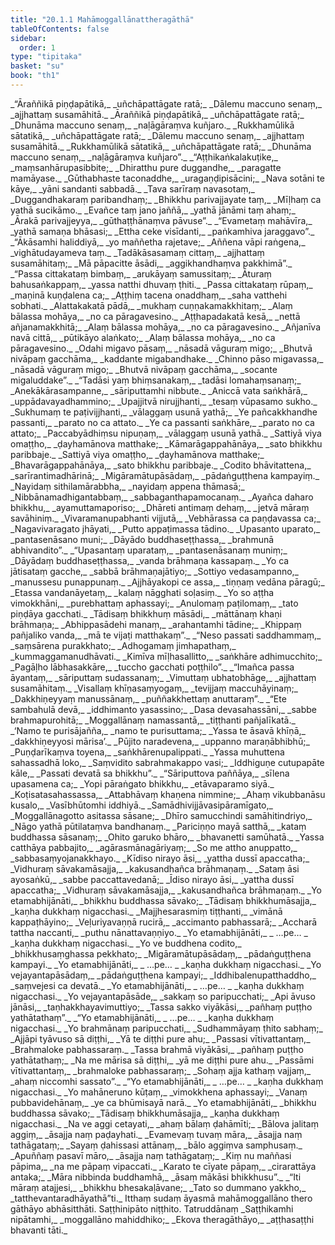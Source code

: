 ```yaml
---
title: "20.1.1 Mahāmoggallānattheragāthā"
tableOfContents: false
sidebar:
  order: 1
type: "tipitaka"
basket: "su"
book: "th1"
---
```



<DynamicBreadcrumb />

<Division number="1149" book="th1">

<Paragraph number="1512" type="verses" book="th1">
_“Āraññikā piṇḍapātikā,_  
_uñchāpattāgate ratā;_  
_Dālemu maccuno senaṃ,_  
_ajjhattaṃ susamāhitā._  

</Paragraph>

</Division>
<Division number="1150" book="th1">

<Paragraph number="1513" type="verses" book="th1">
_Āraññikā piṇḍapātikā,_  
_uñchāpattāgate ratā;_  
_Dhunāma maccuno senaṃ,_  
_naḷāgāraṃva kuñjaro._  

</Paragraph>

</Division>
<Division number="1151" book="th1">

<Paragraph number="1514" type="verses" book="th1">
_Rukkhamūlikā sātatikā,_  
_uñchāpattāgate ratā;_  
_Dālemu maccuno senaṃ,_  
_ajjhattaṃ susamāhitā._  

</Paragraph>

</Division>
<Division number="1152" book="th1">

<Paragraph number="1515" type="verses" book="th1">
_Rukkhamūlikā sātatikā,_  
_uñchāpattāgate ratā;_  
_Dhunāma maccuno senaṃ,_  
_naḷāgāraṃva kuñjaro”._  

</Paragraph>

</Division>
<Division number="1153" book="th1">

<Paragraph number="1516" type="verses" book="th1">
_“Aṭṭhikaṅkalakuṭike,_  
_maṃsanhārupasibbite;_  
_Dhiratthu pure duggandhe,_  
_paragatte mamāyase._  

</Paragraph>

</Division>
<Division number="1154" book="th1">

<Paragraph number="1517" type="verses" book="th1">
_Gūthabhaste taconaddhe,_  
_uragaṇḍipisācini;_  
_Nava sotāni te kāye,_  
_yāni sandanti sabbadā._  

</Paragraph>

</Division>
<Division number="1155" book="th1">

<Paragraph number="1518" type="verses" book="th1">
_Tava sarīraṃ navasotaṃ,_  
_Duggandhakaraṃ paribandhaṃ;_  
_Bhikkhu parivajjayate taṃ,_  
_Mīḷhaṃ ca yathā sucikāmo._  

</Paragraph>

</Division>
<Division number="1156" book="th1">

<Paragraph number="1519" type="verses" book="th1">
_Evañce taṃ jano jaññā,_  
_yathā jānāmi taṃ ahaṃ;_  
_Ārakā parivajjeyya,_  
_gūthaṭṭhānaṃva pāvuse”._  

</Paragraph>

</Division>
<Division number="1157" book="th1">

<Paragraph number="1520" type="verses" book="th1">
_“Evametaṃ mahāvīra,_  
_yathā samaṇa bhāsasi;_  
_Ettha ceke visīdanti,_  
_paṅkamhiva jaraggavo”._  

</Paragraph>

</Division>
<Division number="1158" book="th1">

<Paragraph number="1521" type="verses" book="th1">
_“Ākāsamhi haliddiyā,_  
_yo maññetha rajetave;_  
_Aññena vāpi raṅgena,_  
_vighātudayameva taṃ._  

</Paragraph>

</Division>
<Division number="1159" book="th1">

<Paragraph number="1522" type="verses" book="th1">
_Tadākāsasamaṃ cittaṃ,_  
_ajjhattaṃ susamāhitaṃ;_  
_Mā pāpacitte āsādi,_  
_aggikhandhaṃva pakkhimā”._  

</Paragraph>

</Division>
<Division number="1160" book="th1">

<Paragraph number="1523" type="verses" book="th1">
_“Passa cittakataṃ bimbaṃ,_  
_arukāyaṃ samussitaṃ;_  
_Āturaṃ bahusaṅkappaṃ,_  
_yassa natthi dhuvaṃ ṭhiti._  

</Paragraph>

</Division>
<Division number="1161" book="th1">

<Paragraph number="1524" type="verses" book="th1">
_Passa cittakataṃ rūpaṃ,_  
_maṇinā kuṇḍalena ca;_  
_Aṭṭhiṃ tacena onaddhaṃ,_  
_saha vatthehi sobhati._  

</Paragraph>

</Division>
<Division number="1162" book="th1">

<Paragraph number="1525" type="verses" book="th1">
_Alattakakatā pādā,_  
_mukhaṃ cuṇṇakamakkhitaṃ;_  
_Alaṃ bālassa mohāya,_  
_no ca pāragavesino._  

</Paragraph>

</Division>
<Division number="1163" book="th1">

<Paragraph number="1526" type="verses" book="th1">
_Aṭṭhapadakatā kesā,_  
_nettā añjanamakkhitā;_  
_Alaṃ bālassa mohāya,_  
_no ca pāragavesino._  

</Paragraph>

</Division>
<Division number="1164" book="th1">

<Paragraph number="1527" type="verses" book="th1">
_Añjanīva navā cittā,_  
_pūtikāyo alaṅkato;_  
_Alaṃ bālassa mohāya,_  
_no ca pāragavesino._  

</Paragraph>

</Division>
<Division number="1165" book="th1">

<Paragraph number="1528" type="verses" book="th1">
_Odahi migavo pāsaṃ,_  
_nāsadā vāguraṃ migo;_  
_Bhutvā nivāpaṃ gacchāma,_  
_kaddante migabandhake._  

</Paragraph>

</Division>
<Division number="1166" book="th1">

<Paragraph number="1529" type="verses" book="th1">
_Chinno pāso migavassa,_  
_nāsadā vāguraṃ migo;_  
_Bhutvā nivāpaṃ gacchāma,_  
_socante migaluddake”._  

</Paragraph>

</Division>
<Division number="1167" book="th1">

<Paragraph number="1530" type="verses" book="th1">
_“Tadāsi yaṃ bhiṃsanakaṃ,_  
_tadāsi lomahaṃsanaṃ;_  
_Anekākārasampanne,_  
_sāriputtamhi nibbute._  

</Paragraph>

</Division>
<Division number="1168" book="th1">

<Paragraph number="1531" type="verses" book="th1">
_Aniccā vata saṅkhārā,_  
_uppādavayadhammino;_  
_Upajjitvā nirujjhanti,_  
_tesaṃ vūpasamo sukho._  

</Paragraph>

</Division>
<Division number="1169" book="th1">

<Paragraph number="1532" type="verses" book="th1">
_Sukhumaṃ te paṭivijjhanti,_  
_vālaggaṃ usunā yathā;_  
_Ye pañcakkhandhe passanti,_  
_parato no ca attato._  

</Paragraph>

</Division>
<Division number="1170" book="th1">

<Paragraph number="1533" type="verses" book="th1">
_Ye ca passanti saṅkhāre,_  
_parato no ca attato;_  
_Paccabyādhiṃsu nipuṇaṃ,_  
_vālaggaṃ usunā yathā._  

</Paragraph>

</Division>
<Division number="1171" book="th1">

<Paragraph number="1534" type="verses" book="th1">
_Sattiyā viya omaṭṭho,_  
_ḍayhamānova matthake;_  
_Kāmarāgappahānāya,_  
_sato bhikkhu paribbaje._  

</Paragraph>

</Division>
<Division number="1172" book="th1">

<Paragraph number="1535" type="verses" book="th1">
_Sattiyā viya omaṭṭho,_  
_ḍayhamānova matthake;_  
_Bhavarāgappahānāya,_  
_sato bhikkhu paribbaje._  

</Paragraph>

</Division>
<Division number="1173" book="th1">

<Paragraph number="1536" type="verses" book="th1">
_Codito bhāvitattena,_  
_sarīrantimadhārinā;_  
_Migāramātupāsādaṃ,_  
_pādaṅguṭṭhena kampayiṃ._  

</Paragraph>

</Division>
<Division number="1174" book="th1">

<Paragraph number="1537" type="verses" book="th1">
_Nayidaṃ sithilamārabbha,_  
_nayidaṃ appena thāmasā;_  
_Nibbānamadhigantabbaṃ,_  
_sabbaganthapamocanaṃ._  

</Paragraph>

</Division>
<Division number="1175" book="th1">

<Paragraph number="1538" type="verses" book="th1">
_Ayañca daharo bhikkhu,_  
_ayamuttamaporiso;_  
_Dhāreti antimaṃ dehaṃ,_  
_jetvā māraṃ savāhiniṃ._  

</Paragraph>

</Division>
<Division number="1176" book="th1">

<Paragraph number="1539" type="verses" book="th1">
_Vivaramanupabhanti vijjutā,_  
_Vebhārassa ca paṇḍavassa ca;_  
_Nagavivaragato jhāyati,_  
_Putto appaṭimassa tādino._  

</Paragraph>

</Division>
<Division number="1177" book="th1">

<Paragraph number="1540" type="verses" book="th1">
_Upasanto uparato,_  
_pantasenāsano muni;_  
_Dāyādo buddhaseṭṭhassa,_  
_brahmunā abhivandito”._  

</Paragraph>

</Division>
<Division number="1178" book="th1">

<Paragraph number="1541" type="verses" book="th1">
_“Upasantaṃ uparataṃ,_  
_pantasenāsanaṃ muniṃ;_  
_Dāyādaṃ buddhaseṭṭhassa,_  
_vanda brāhmaṇa kassapaṃ._  

</Paragraph>

</Division>
<Division number="1179" book="th1">

<Paragraph number="1542" type="verses" book="th1">
_Yo ca jātisataṃ gacche,_  
_sabbā brāhmaṇajātiyo;_  
_Sottiyo vedasampanno,_  
_manussesu punappunaṃ._  

</Paragraph>

</Division>
<Division number="1180" book="th1">

<Paragraph number="1543" type="verses" book="th1">
_Ajjhāyakopi ce assa,_  
_tiṇṇaṃ vedāna pāragū;_  
_Etassa vandanāyetaṃ,_  
_kalaṃ nāgghati soḷasiṃ._  

</Paragraph>

</Division>
<Division number="1181" book="th1">

<Paragraph number="1544" type="verses" book="th1">
_Yo so aṭṭha vimokkhāni,_  
_purebhattaṃ aphassayi;_  
_Anulomaṃ paṭilomaṃ,_  
_tato piṇḍāya gacchati._  

</Paragraph>

</Division>
<Division number="1182" book="th1">

<Paragraph number="1545" type="verses" book="th1">
_Tādisaṃ bhikkhuṃ māsādi,_  
_māttānaṃ khaṇi brāhmaṇa;_  
_Abhippasādehi manaṃ,_  
_arahantamhi tādine;_  
_Khippaṃ pañjaliko vanda,_  
_mā te vijaṭi matthakaṃ”._  

</Paragraph>

</Division>
<Division number="1183" book="th1">

<Paragraph number="1546" type="verses" book="th1">
_“Neso passati saddhammaṃ,_  
_saṃsārena purakkhato;_  
_Adhogamaṃ jimhapathaṃ,_  
_kummaggamanudhāvati._  

</Paragraph>

</Division>
<Division number="1184" book="th1">

<Paragraph number="1547" type="verses" book="th1">
_Kimīva mīḷhasallitto,_  
_saṅkhāre adhimucchito;_  
_Pagāḷho lābhasakkāre,_  
_tuccho gacchati poṭṭhilo”._  

</Paragraph>

</Division>
<Division number="1185" book="th1">

<Paragraph number="1548" type="verses" book="th1">
_“Imañca passa āyantaṃ,_  
_sāriputtaṃ sudassanaṃ;_  
_Vimuttaṃ ubhatobhāge,_  
_ajjhattaṃ susamāhitaṃ._  

</Paragraph>

</Division>
<Division number="1186" book="th1">

<Paragraph number="1549" type="verses" book="th1">
_Visallaṃ khīṇasaṃyogaṃ,_  
_tevijjaṃ maccuhāyinaṃ;_  
_Dakkhiṇeyyaṃ manussānaṃ,_  
_puññakkhettaṃ anuttaraṃ”._  

</Paragraph>

</Division>
<Division number="1187" book="th1">

<Paragraph number="1550" type="verses" book="th1">
_“Ete sambahulā devā,_  
_iddhimanto yasassino;_  
_Dasa devasahassāni,_  
_sabbe brahmapurohitā;_  
_Moggallānaṃ namassantā,_  
_tiṭṭhanti pañjalīkatā._  

</Paragraph>

</Division>
<Division number="1188" book="th1">

<Paragraph number="1551" type="verses" book="th1">
_‘Namo te purisājañña,_  
_namo te purisuttama;_  
_Yassa te āsavā khīṇā,_  
_dakkhiṇeyyosi mārisa’._  

</Paragraph>

</Division>
<Division number="1189" book="th1">

<Paragraph number="1552" type="verses" book="th1">
_Pūjito naradevena,_  
_uppanno maraṇābhibhū;_  
_Puṇḍarīkaṃva toyena,_  
_saṅkhārenupalippati._  

</Paragraph>

</Division>
<Division number="1190" book="th1">

<Paragraph number="1553" type="verses" book="th1">
_Yassa muhuttena sahassadhā loko,_  
_Saṃvidito sabrahmakappo vasi;_  
_Iddhiguṇe cutupapāte kāle,_  
_Passati devatā sa bhikkhu”._  

</Paragraph>

</Division>
<Division number="1191" book="th1">

<Paragraph number="1554" type="verses" book="th1">
_“Sāriputtova paññāya,_  
_sīlena upasamena ca;_  
_Yopi pāraṅgato bhikkhu,_  
_etāvaparamo siyā._  

</Paragraph>

</Division>
<Division number="1192" book="th1">

<Paragraph number="1555" type="verses" book="th1">
_Koṭisatasahassassa,_  
_Attabhāvaṃ khaṇena nimmine;_  
_Ahaṃ vikubbanāsu kusalo,_  
_Vasībhūtomhi iddhiyā._  

</Paragraph>

</Division>
<Division number="1193" book="th1">

<Paragraph number="1556" type="verses" book="th1">
_Samādhivijjāvasipāramīgato,_  
_Moggallānagotto asitassa sāsane;_  
_Dhīro samucchindi samāhitindriyo,_  
_Nāgo yathā pūtilataṃva bandhanaṃ._  

</Paragraph>

</Division>
<Division number="1194" book="th1">

<Paragraph number="1557" type="verses" book="th1">
_Pariciṇṇo mayā satthā,_  
_kataṃ buddhassa sāsanaṃ;_  
_Ohito garuko bhāro,_  
_bhavanetti samūhatā._  

</Paragraph>

</Division>
<Division number="1195" book="th1">

<Paragraph number="1558" type="verses" book="th1">
_Yassa catthāya pabbajito,_  
_agārasmānagāriyaṃ;_  
_So me attho anuppatto,_  
_sabbasaṃyojanakkhayo._  

</Paragraph>

</Division>
<Division number="1196" book="th1">

<Paragraph number="1559" type="verses" book="th1">
_Kīdiso nirayo āsi,_  
_yattha dussī apaccatha;_  
_Vidhuraṃ sāvakamāsajja,_  
_kakusandhañca brāhmaṇaṃ._  

</Paragraph>

</Division>
<Division number="1197" book="th1">

<Paragraph number="1560" type="verses" book="th1">
_Sataṃ āsi ayosaṅkū,_  
_sabbe paccattavedanā;_  
_Īdiso nirayo āsi,_  
_yattha dussī apaccatha;_  
_Vidhuraṃ sāvakamāsajja,_  
_kakusandhañca brāhmaṇaṃ._  

</Paragraph>

</Division>
<Division number="1198" book="th1">

<Paragraph number="1561" type="verses" book="th1">
_Yo etamabhijānāti,_  
_bhikkhu buddhassa sāvako;_  
_Tādisaṃ bhikkhumāsajja,_  
_kaṇha dukkhaṃ nigacchasi._  

</Paragraph>

</Division>
<Division number="1199" book="th1">

<Paragraph number="1562" type="verses" book="th1">
_Majjhesarasmiṃ tiṭṭhanti,_  
_vimānā kappaṭhāyino;_  
_Veḷuriyavaṇṇā rucirā,_  
_accimanto pabhassarā;_  
_Accharā tattha naccanti,_  
_puthu nānattavaṇṇiyo._  

</Paragraph>

</Division>
<Division number="1200" book="th1">

<Paragraph number="1563" type="verses" book="th1">
_Yo etamabhijānāti,_  
_ …pe… _  
_kaṇha dukkhaṃ nigacchasi._  

</Paragraph>

</Division>
<Division number="1201" book="th1">

<Paragraph number="1564" type="verses" book="th1">
_Yo ve buddhena codito,_  
_bhikkhusaṃghassa pekkhato;_  
_Migāramātupāsādaṃ,_  
_pādaṅguṭṭhena kampayi._  

</Paragraph>

</Division>
<Division number="1202" book="th1">

<Paragraph number="1565" type="verses" book="th1">
_Yo etamabhijānāti,_  
_ …pe… _  
_kaṇha dukkhaṃ nigacchasi._  

</Paragraph>

</Division>
<Division number="1203" book="th1">

<Paragraph number="1566" type="verses" book="th1">
_Yo vejayantapāsādaṃ,_  
_pādaṅguṭṭhena kampayi;_  
_Iddhibalenupatthaddho,_  
_saṃvejesi ca devatā._  

</Paragraph>

</Division>
<Division number="1204" book="th1">

<Paragraph number="1567" type="verses" book="th1">
_Yo etamabhijānāti,_  
_ …pe… _  
_kaṇha dukkhaṃ nigacchasi._  

</Paragraph>

</Division>
<Division number="1205" book="th1">

<Paragraph number="1568" type="verses" book="th1">
_Yo vejayantapāsāde,_  
_sakkaṃ so paripucchati;_  
_Api āvuso jānāsi,_  
_taṇhakkhayavimuttiyo;_  
_Tassa sakko viyākāsi,_  
_pañhaṃ puṭṭho yathātathaṃ”._  

</Paragraph>

</Division>
<Division number="1206" book="th1">

<Paragraph number="1569" type="verses" book="th1">
_“Yo etamabhijānāti,_  
_ …pe… _  
_kaṇha dukkhaṃ nigacchasi._  

</Paragraph>

</Division>
<Division number="1207" book="th1">

<Paragraph number="1570" type="verses" book="th1">
_Yo brahmānaṃ paripucchati,_  
_Sudhammāyaṃ ṭhito sabhaṃ;_  
_Ajjāpi tyāvuso sā diṭṭhi,_  
_Yā te diṭṭhi pure ahu;_  
_Passasi vītivattantaṃ,_  
_Brahmaloke pabhassaraṃ._  

</Paragraph>

</Division>
<Division number="1208" book="th1">

<Paragraph number="1571" type="verses" book="th1">
_Tassa brahmā viyākāsi,_  
_pañhaṃ puṭṭho yathātathaṃ;_  
_Na me mārisa sā diṭṭhi,_  
_yā me diṭṭhi pure ahu._  

</Paragraph>

</Division>
<Division number="1209" book="th1">

<Paragraph number="1572" type="verses" book="th1">
_Passāmi vītivattantaṃ,_  
_brahmaloke pabhassaraṃ;_  
_Sohaṃ ajja kathaṃ vajjaṃ,_  
_ahaṃ niccomhi sassato”._  

</Paragraph>

</Division>
<Division number="1210" book="th1">

<Paragraph number="1573" type="verses" book="th1">
_“Yo etamabhijānāti,_  
_ …pe… _  
_kaṇha dukkhaṃ nigacchasi._  

</Paragraph>

</Division>
<Division number="1211" book="th1">

<Paragraph number="1574" type="verses" book="th1">
_Yo mahāneruno kūṭaṃ,_  
_vimokkhena aphassayi;_  
_Vanaṃ pubbavidehānaṃ,_  
_ye ca bhūmisayā narā._  

</Paragraph>

</Division>
<Division number="1212" book="th1">

<Paragraph number="1575" type="verses" book="th1">
_Yo etamabhijānāti,_  
_bhikkhu buddhassa sāvako;_  
_Tādisaṃ bhikkhumāsajja,_  
_kaṇha dukkhaṃ nigacchasi._  

</Paragraph>

</Division>
<Division number="1213" book="th1">

<Paragraph number="1576" type="verses" book="th1">
_Na ve aggi cetayati,_  
_ahaṃ bālaṃ ḍahāmīti;_  
_Bālova jalitaṃ aggiṃ,_  
_āsajja naṃ paḍayhati._  

</Paragraph>

</Division>
<Division number="1214" book="th1">

<Paragraph number="1577" type="verses" book="th1">
_Evamevaṃ tuvaṃ māra,_  
_āsajja naṃ tathāgataṃ;_  
_Sayaṃ ḍahissasi attānaṃ,_  
_bālo aggiṃva samphusaṃ._  

</Paragraph>

</Division>
<Division number="1215" book="th1">

<Paragraph number="1578" type="verses" book="th1">
_Apuññaṃ pasavī māro,_  
_āsajja naṃ tathāgataṃ;_  
_Kiṃ nu maññasi pāpima,_  
_na me pāpaṃ vipaccati._  

</Paragraph>

</Division>
<Division number="1216" book="th1">

<Paragraph number="1579" type="verses" book="th1">
_Karato te cīyate pāpaṃ,_  
_cirarattāya antaka;_  
_Māra nibbinda buddhamhā,_  
_āsaṃ mākāsi bhikkhusu”._  

</Paragraph>

</Division>
<Division number="1217" book="th1">

<Paragraph number="1580" type="verses" book="th1">
_“Iti māraṃ atajjesi,_  
_bhikkhu bhesakaḷāvane;_  
_Tato so dummano yakkho,_  
_tatthevantaradhāyathā”ti._  

</Paragraph>

<Paragraph number="1581" book="th1">
Itthaṃ sudaṃ āyasmā mahāmoggallāno thero gāthāyo abhāsitthāti.

</Paragraph>
</Division>

<Paragraph number="1582" type="center" book="th1">
Saṭṭhinipāto niṭṭhito.



</Paragraph>

<Paragraph number="1583" type="center" book="th1">
Tatruddānaṃ


</Paragraph>

<Paragraph number="1584" type="verses" book="th1">
_Saṭṭhikamhi nipātamhi,_  
_moggallāno mahiddhiko;_  
_Ekova theragāthāyo,_  
_aṭṭhasaṭṭhi bhavanti tāti._
</Paragraph>